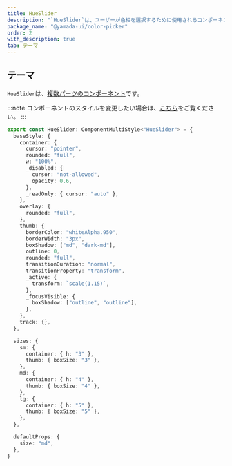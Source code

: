 ```yaml
---
title: HueSlider
description: "`HueSlider`は、ユーザーが色相を選択するために使用されるコンポーネントです。"
package_name: "@yamada-ui/color-picker"
order: 2
with_description: true
tab: テーマ
---
```


## テーマ

`HueSlider`は、[複数パーツのコンポーネント](/styled-system/theming/component-styles#複数パーツのコンポーネント)です。

:::note
コンポーネントのスタイルを変更したい場合は、[こちら](/styled-system/theming/customize-theme#コンポーネントのスタイルを変更する)をご覧ください。
:::

```ts
export const HueSlider: ComponentMultiStyle<"HueSlider"> = {
  baseStyle: {
    container: {
      cursor: "pointer",
      rounded: "full",
      w: "100%",
      _disabled: {
        cursor: "not-allowed",
        opacity: 0.6,
      },
      _readOnly: { cursor: "auto" },
    },
    overlay: {
      rounded: "full",
    },
    thumb: {
      borderColor: "whiteAlpha.950",
      borderWidth: "3px",
      boxShadow: ["md", "dark-md"],
      outline: 0,
      rounded: "full",
      transitionDuration: "normal",
      transitionProperty: "transform",
      _active: {
        transform: `scale(1.15)`,
      },
      _focusVisible: {
        boxShadow: ["outline", "outline"],
      },
    },
    track: {},
  },

  sizes: {
    sm: {
      container: { h: "3" },
      thumb: { boxSize: "3" },
    },
    md: {
      container: { h: "4" },
      thumb: { boxSize: "4" },
    },
    lg: {
      container: { h: "5" },
      thumb: { boxSize: "5" },
    },
  },

  defaultProps: {
    size: "md",
  },
}
```
